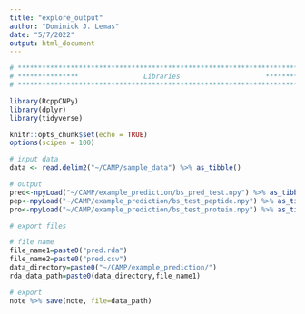 ```yaml
---
title: "explore_output"
author: "Dominick J. Lemas"
date: "5/7/2022"
output: html_document
---
```


```r

# **************************************************************************** #
# ***************                Libraries                     *************** #
# **************************************************************************** #

library(RcppCNPy)
library(dplyr)
library(tidyverse)


```

```r
knitr::opts_chunk$set(echo = TRUE)
options(scipen = 100)

# input data
data <- read.delim2("~/CAMP/sample_data") %>% as_tibble()

# output
pred<-npyLoad("~/CAMP/example_prediction/bs_pred_test.npy") %>% as_tibble() 
pep<-npyLoad("~/CAMP/example_prediction/bs_test_peptide.npy") %>% as_tibble() 
pro<-npyLoad("~/CAMP/example_prediction/bs_test_protein.npy") %>% as_tibble() 

```

```r
# export files

# file name
file_name1=paste0("pred.rda")
file_name2=paste0("pred.csv")
data_directory=paste0("~/CAMP/example_prediction/") 
rda_data_path=paste0(data_directory,file_name1)

# export
note %>% save(note, file=data_path)

                              
```
